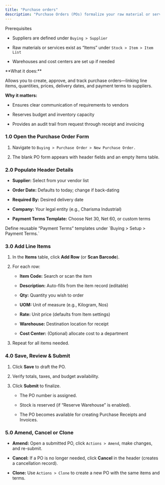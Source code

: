 ```yaml
---
title: "Purchase orders"
description: "Purchase Orders (POs) formalize your raw material or service requests to suppliers. In the CGIC App, POs drive your procurement process—reserving stock, enforcing budgets, and providing a clear audit trail."
---
```


<Info>
  Prerequisites

  - Suppliers are defined under `Buying > Supplier`  

  - Raw materials or services exist as “Items” under `Stock > Item > Item List`  

  - Warehouses and cost centers are set up if needed  
</Info>

<Accordion title="Overview">
  **What it does:**  

  Allows you to create, approve, and track purchase orders—linking line items, quantities, prices, delivery dates, and payment terms to suppliers.

  **Why it matters:**  

  - Ensures clear communication of requirements to vendors  

  - Reserves budget and inventory capacity  

  - Provides an audit trail from request through receipt and invoicing 
</Accordion>

### 1.0 Open the Purchase Order Form  

1. Navigate to `Buying > Purchase Order > New Purchase Order.`  

2. The blank PO form appears with header fields and an empty Items table.

### 2.0 Populate Header Details  

- **Supplier:** Select from your vendor list  

- **Order Date:** Defaults to today; change if back-dating  

- **Required By:** Desired delivery date  

- **Company:** Your legal entity (e.g., Charisma Industrial)  

- **Payment Terms Template:** Choose Net 30, Net 60, or custom terms  

<Note>
  Define reusable “Payment Terms” templates under `Buying > Setup > Payment Terms.`
</Note>

### 3.0 Add Line Items  

1. In the **Items** table, click **Add Row** (or **Scan Barcode**).  

2. For each row:  

   - **Item Code:** Search or scan the item  

   - **Description:** Auto-fills from the item record (editable)  

   - **Qty:** Quantity you wish to order  

   - **UOM:** Unit of measure (e.g., Kilogram, Nos)  

   - **Rate:** Unit price (defaults from Item settings)  

   - **Warehouse:** Destination location for receipt  

   - **Cost Center:** (Optional) allocate cost to a department  

3. Repeat for all items needed.

### 4.0 Save, Review & Submit  

1. Click **Save** to draft the PO.  

2. Verify totals, taxes, and budget availability.  

3. Click **Submit** to finalize.  

   - The PO number is assigned.  

   - Stock is reserved (if “Reserve Warehouse” is enabled).  

   - The PO becomes available for creating Purchase Receipts and Invoices.

### 5.0 Amend, Cancel or Clone  

- **Amend:** Open a submitted PO, click `Actions > Amend`, make changes, and re-submit.  

- **Cancel:** If a PO is no longer needed, click **Cancel** in the header (creates a cancellation record).  

- **Clone:** Use `Actions > Clone` to create a new PO with the same items and terms.